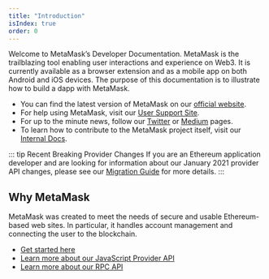 ```yaml
---
title: "Introduction"
isIndex: true
order: 0
---
```


Welcome to MetaMask’s Developer Documentation. MetaMask is the trailblazing tool enabling user interactions and experience on Web3. It is currently available as a browser extension and as a mobile app on both Android and iOS devices. The purpose of this documentation is to illustrate how to build a dapp with MetaMask.

- You can find the latest version of MetaMask on our [official website](https://metamask.io/).
- For help using MetaMask, visit our [User Support Site](https://metamask.zendesk.com/).
- For up to the minute news, follow our [Twitter](https://twitter.com/MetaMask) or [Medium](https://medium.com/metamask) pages.
- To learn how to contribute to the MetaMask project itself, visit our [Internal Docs](https://github.com/MetaMask/metamask-extension/tree/develop/docs).

::: tip Recent Breaking Provider Changes
If you are an Ethereum application developer and are looking for information about our January 2021 provider API changes,
please see our [Migration Guide](./provider-migration.html) for more details.
:::

## Why MetaMask

MetaMask was created to meet the needs of secure and usable Ethereum-based web sites. In particular, it handles account management and connecting the user to the blockchain.

- [Get started here](./getting-started.md)
- [Learn more about our JavaScript Provider API](./ethereum-provider.md)
- [Learn more about our RPC API](./rpc-api.md)